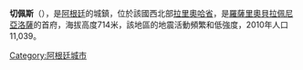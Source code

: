 {{unreferenced|time=2015-07-03T08:50:52+00:00}}
'''切佩斯'''（{{lang-es|Chepes}}），是[[阿根廷|阿根廷]]的城鎮，位於該國西北部[[拉里奧哈省|拉里奧哈省]]，是[[羅薩里奧貝拉佩尼亞洛薩|羅薩里奧貝拉佩尼亞洛薩]]的首府，海拔高度714米，該地區的地震活動頻繁和低強度，2010年人口11,039。

{{coord|31|16|S|66|35|W|region:AR_type:city_source:kolossus-nlwiki|display=title}}

{{Argentina-geo-stub}}
[[Category:阿根廷城市|Category:阿根廷城市]]